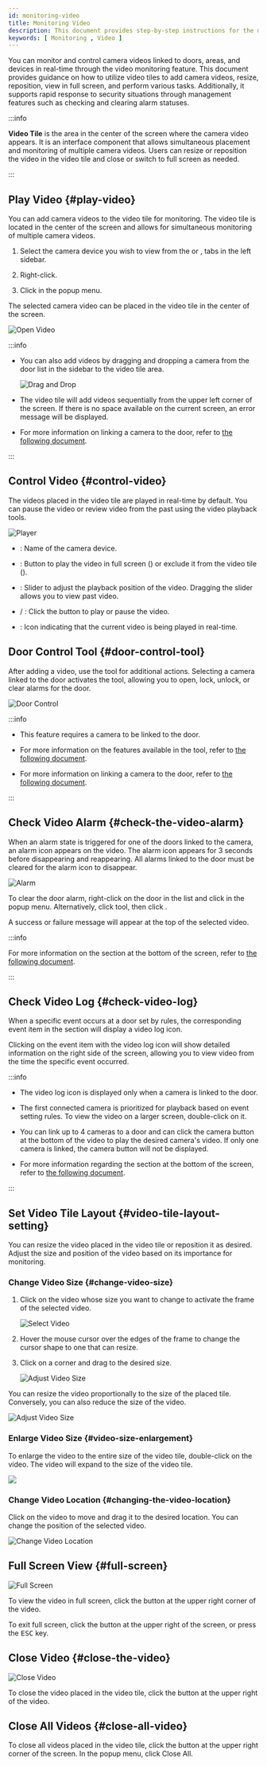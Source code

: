 ```yaml
---
id: monitoring-video
title: Monitoring Video
description: This document provides step-by-step instructions for the main operations of the video monitoring feature, including adding video, resizing, repositioning, and checking alarms.
keywords: [ Monitoring , Video ]
---
```


You can monitor and control camera videos linked to doors, areas, and devices in real-time through the video monitoring feature. This document provides guidance on how to utilize video tiles to add camera videos, resize, reposition, view in full screen, and perform various tasks. Additionally, it supports rapid response to security situations through management features such as checking and clearing alarm statuses.

:::info

**Video Tile** is the area in the center of the screen where the camera video appears. It is an interface component that allows simultaneous placement and monitoring of multiple camera videos. Users can resize or reposition the video in the video tile and close or switch to full screen as needed.

:::

## Play Video {#play-video}

You can add camera videos to the video tile for monitoring. The video tile is located in the center of the screen and allows for simultaneous monitoring of multiple camera videos.

1. Select the camera device you wish to view from the <Cmd sid='arena.tree.door.title' /> or <Cmd sid='arena.tree.map.title' />, <Cmd sid='arena.tree.device.title' /> tabs in the left sidebar.

1. Right-click.

1. Click <Cmd sid='arena.tree.contextMenu.openVideo' /> in the popup menu.

The selected camera video can be placed in the video tile in the center of the screen.

<Image src='/img/monitoring-door-control-open-video.png' alt='Open Video' />

:::info

* You can also add videos by dragging and dropping a camera from the door list in the sidebar to the video tile area.

  <Image src='/img/monitoring-door-control-open-video-drag-drop.png' alt='Drag and Drop' />

* The video tile will add videos sequentially from the upper left corner of the screen. If there is no space available on the current screen, an error message will be displayed.

* For more information on linking a camera to the door, refer to [the following document](#).

:::


## Control Video {#control-video}

The videos placed in the video tile are played in real-time by default. You can pause the video or review video from the past using the video playback tools.

<Image src='/img/monitoring-video-player.png' alt='Player' />

* <Num num='1' />: Name of the camera device.

* <Num num='2' />: Button to play the video in full screen (<IcFullscreen/>) or exclude it from the video tile (<IcClose/>).

* <Num num='3' />: Slider to adjust the playback position of the video. Dragging the slider allows you to view past video.

* <Num num='4' /> <IcPlay/> / <IcPause/>: Click the button to play or pause the video.

* <Num num='5' />: Icon indicating that the current video is being played in real-time.


## Door Control Tool {#door-control-tool}

After adding a video, use the <Cmd sid='arena.map.doorControl' /> tool for additional actions. Selecting a camera linked to the door activates the <Cmd sid='arena.map.doorControl' /> tool, allowing you to open, lock, unlock, or clear alarms for the door.

<Image src='/img/monitoring-door-control.png' alt='Door Control' />

:::info

* This feature requires a camera to be linked to the door.

* For more information on the features available in the <Cmd sid='arena.map.doorControl' /> tool, refer to [the following document](control-door).

* For more information on linking a camera to the door, refer to [the following document](#).

:::

## Check Video Alarm {#check-the-video-alarm}

When an alarm state is triggered for one of the doors linked to the camera, an alarm icon appears on the video. The alarm icon appears for 3 seconds before disappearing and reappearing. All alarms linked to the door must be cleared for the alarm icon to disappear.

<Image src='/img/monitoring-video-alarm.png' alt='Alarm' />

To clear the door alarm, right-click on the door in the list and click <Cmd sid='arena.tree.contextMenu.clearAlarm' /> in the popup menu. Alternatively, click <Cmd sid='arena.map.doorControl' /> tool, then click <Cmd sid='arena.tree.contextMenu.clearAlarm' />.

A success or failure message will appear at the top of the selected video.

:::info

For more information on the <Cmd sid='arena.eventTable.event' /> section at the bottom of the screen, refer to [the following document](monitoring-event).

:::


## Check Video Log {#check-video-log}

When a specific event occurs at a door set by rules, the corresponding event item in the <Cmd sid='arena.eventTable.title' /> section will display a video log icon.

Clicking on the event item with the video log icon will show detailed information on the right side of the screen, allowing you to view video from the time the specific event occurred.

:::info

* The video log icon is displayed only when a camera is linked to the door.

* The first connected camera is prioritized for playback based on event setting rules. To view the video on a larger screen, double-click on it.

* You can link up to 4 cameras to a door and can click the camera button at the bottom of the video to play the desired camera's video. If only one camera is linked, the camera button will not be displayed.

* For more information regarding the <Cmd sid='arena.eventTable.event' /> section at the bottom of the screen, refer to [the following document](monitoring-event).

:::


## Set Video Tile Layout {#video-tile-layout-setting}

You can resize the video placed in the video tile or reposition it as desired. Adjust the size and position of the video based on its importance for monitoring.

### Change Video Size {#change-video-size}

1. Click on the video whose size you want to change to activate the frame of the selected video.

    <Image src='/img/monitoring-video-adjust-size-01.png' alt='Select Video' />

1. Hover the mouse cursor over the edges of the frame to change the cursor shape to one that can resize.

1. Click on a corner and drag to the desired size.

    <Image src='/img/monitoring-video-adjust-size-02.png' alt='Adjust Video Size' />

You can resize the video proportionally to the size of the placed tile. Conversely, you can also reduce the size of the video.

<Image src='/img/monitoring-video-adjust-size-03.png' alt='Adjust Video Size' />

### Enlarge Video Size {#video-size-enlargement}

To enlarge the video to the entire size of the video tile, double-click on the video. The video will expand to the size of the video tile.

<Image src='/img/common/monitoring-video-extend.gif' />

### Change Video Location {#changing-the-video-location}

Click on the video to move and drag it to the desired location. You can change the position of the selected video.

<Image src='/img/monitoring-video-move-position.png' alt='Change Video Location' />

## Full Screen View {#full-screen}

<Columns>
<Column>

<Image src='/img/monitoring-video-fullscreen.png' alt='Full Screen' />

</Column>
<Column>

To view the video in full screen, click the <IcFullscreen /> button at the upper right corner of the video.

To exit full screen, click the <IcRestorscreen/> button at the upper right of the screen, or press the <kbd>ESC</kbd> key.

</Column>
</Columns>


## Close Video {#close-the-video}

<Columns>
<Column>

<Image src='/img/monitoring-video-close.png' alt='Close Video' />

</Column>
<Column>

To close the video placed in the video tile, click the <IcClose /> button at the upper right of the video.

</Column>
</Columns>


## Close All Videos {#close-all-video}

To close all videos placed in the video tile, click the <IcMoreB/> button at the upper right corner of the screen. In the popup menu, click <Cmd>Close All</Cmd>.